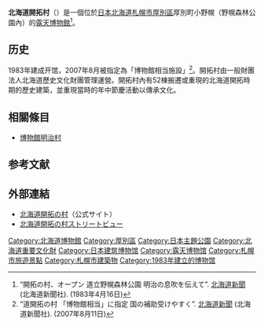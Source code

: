 {{Infobox museum
 |名称    = 北海道開拓村
 |其他名称= 開拓村
 |图像    = KaitakushiSapporoHonchosha1873-restoration.jpg
 |图像大小= 250px
 |图像说明= 開拓使札幌本廳舎
 |former_name    = <!--前身-->
 |established    = 1983年
 |dissolved    = <!--关闭日期-->
 |location    = {{JAP}}[[北海道|北海道]][[札幌市|札幌市]][[厚別區|厚別區]]厚別町小野幌（野幌森林公園内）
 |type    =[[露天博物馆|露天博物馆]]
 |accreditation    = <!--委派经营-->
 |collections    =近代建築
 |collection_size    = <!--馆藏规模-->
 |visitors    = <!--参观人数-->
 |founder    = <!--建立者-->
 |director    = <!--馆长-->
 |president    = <!--館长-->
 |curator    = <!--策展人-->
 |owner    = <!--所有者--> 
 |architect = <!--建築師-->
 |publictransit    = <!--公共交通-->
 |website    = <!--官方网站：{{URL|https://www.meijimura.com/}}-->
}}
'''北海道開拓村'''（{{lang-ja|ほっかいどうかいたくのむら}}）是一個位於[[日本|日本]][[北海道|北海道]][[札幌市|札幌市]][[厚別區|厚別區]]厚別町小野幌（野幌森林公園內）的[[露天博物館|露天博物館]]<ref name="hokkaido-np-1983-4-16">“開拓の村、オープン 道立野幌森林公園 明治の息吹を伝えて”. [[北海道新聞|北海道新聞]] (北海道新聞社). (1983年4月16日)</ref>。

==历史==
1983年建成开馆，2007年8月被指定為「博物館相当施設」<ref name="hokkaido-np-2007-8-11">“道開拓の村 「博物館相当」に指定 国の補助受けやすく”. [[北海道新聞|北海道新聞]] (北海道新聞社). (2007年8月11日)</ref>。開拓村由一般財團法人北海道歷史文化財團管理運營。開拓村內有52棟搬遷或重現的北海道開拓時期的歷史建築，並重現當時的年中節慶活動以傳承文化。
==相關條目==
*[[博物館明治村|博物館明治村]]

== 参考文献 ==
{{Reflist}}

==外部連結==
{{commonscat|Historical Village of Hokkaido}}
* [http://www.kaitaku.or.jp/ 北海道開拓の村]{{Wayback|url=http://www.kaitaku.or.jp/ |date=20170403074438 }}（公式サイト）
* [http://maps.google.co.jp/maps?f=q&source=embed&geocode=&q=%E5%8C%97%E6%B5%B7%E9%81%93%E9%96%8B%E6%8B%93%E3%81%AE%E6%9D%91&sll=42.998119,141.393871&sspn=0.036598,0.103254&ie=UTF8&hq=%E5%8C%97%E6%B5%B7%E9%81%93%E9%96%8B%E6%8B%93%E3%81%AE%E6%9D%91&hnear=%E5%8C%97%E6%B5%B7%E9%81%93%E9%96%8B%E6%8B%93%E3%81%AE%E6%9D%91&brcurrent=3,0x5f0b2cf4ca409217:0x4aab63fa4d5846be,0&t=h&layer=c&cbll=43.048221,141.498312&panoid=v6WlwYlPJrSjSrVyWwxZDg&cbp=12,299.65,,0,-15.6&ll=43.048221,141.498312&spn=0,0.009645&z=17 北海道開拓の村ストリートビュー]
{{北海道重要文化財}}
[[Category:北海道博物館|Category:北海道博物館]]
[[Category:厚別區|Category:厚別區]]
[[Category:日本主題公園|Category:日本主題公園]]
[[Category:北海道重要文化財|Category:北海道重要文化財]]
[[Category:日本建筑博物馆|Category:日本建筑博物馆]]
[[Category:露天博物馆|Category:露天博物馆]]
[[Category:札幌市旅遊景點|Category:札幌市旅遊景點]]
[[Category:札幌市建築物|Category:札幌市建築物]]
[[Category:1983年建立的博物馆|Category:1983年建立的博物馆]]